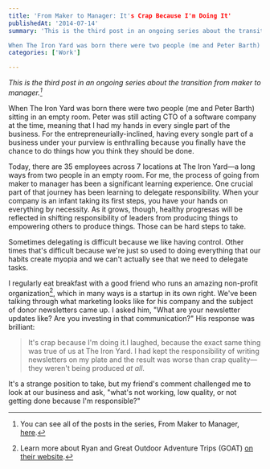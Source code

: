 ```yaml
---
title: 'From Maker to Manager: It's Crap Because I'm Doing It'
publishedAt: '2014-07-14'
summary: 'This is the third post in an ongoing series about the transition from maker to manager.[^1]

When The Iron Yard was born there were two people (me and Peter Barth) sitting in an empty room. Peter was...'
categories: ['Work']

---
```


*This is the third post in an ongoing series about the transition from maker to manager.[^1]*

When The Iron Yard was born there were two people (me and Peter Barth) sitting in an empty room. Peter was still acting CTO of a software company at the time, meaning that I had my hands in every single part of the business. For the entrepreneurially-inclined, having every songle part of a business under your purview is enthralling because you finally have the chance to do things how you think they should be done.

Today, there are 35 employees across 7 locations at The Iron Yard—a long ways from two people in an empty room. For me, the process of going from maker to manager has been a significant learning experience. One crucial part of that journey has been learning to delegate responsibility. When your company is an infant taking its first steps, you have your hands on everything by necessity. As it grows, though, healthy progresas will be reflected in shifting responsibility of leaders from producing things to empowering others to produce things. Those can be hard steps to take.

Sometimes delegating is difficult because we like having control. Other times that's difficult because we're just so used to doing everything that our habits create myopia and we can't actually see that we need to delegate tasks.

I regularly eat breakfast with a good friend who runs an amazing non-profit organization[^2], which in many ways is a startup in its own right. We've been talking through what marketing looks like for his company and the subject of donor newsletters came up. I asked him, "What are your newsletter updates like? Are you investing in that communication?" His response was brilliant:

> It's crap because I'm doing it.I laughed, because the exact same thing was true of us at The Iron Yard. I had kept the responsibility of writing newsletters on my plate and the result was worse than crap quality—they weren't being produced *at all*.

It's a strange position to take, but my friend's comment challenged me to look at our business and ask, "what's not working, low quality, or not getting done because I'm responsible?"

[^1]: You can see all of the posts in the series, From Maker to Manager, [here](https://ericdodds.com/series-from-maker-to-manager/).



[^2]: Learn more about Ryan and Great Outdoor Adventure Trips (GOAT) [on their website](http://goattrips.org/).
